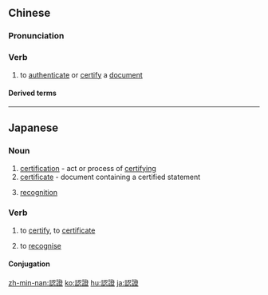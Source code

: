 {{also|认证}}
==Chinese==
{{zh-forms|s=认证}}

===Pronunciation===
{{zh-pron
|m=rènzhèng
|c=jing6 zing3
|cat=v
}}

===Verb===
{{zh-verb}}

# to [[authenticate]] or [[certify]] a [[document]]

====Derived terms====
{{zh-der|遺囑認證}}

----

==Japanese==
{{ja-kanjitab|にん|しょう|yomi=o}}

===Noun===
{{ja-noun|にんしょう|shin=認証}}

# [[certification]] - act or process of [[certifying]]
# [[certificate]] - document containing a certified statement
# {{lb|ja|computing|sort=にんしょう}} [[recognition]]

===Verb===
{{ja-verb-suru|にんしょう|shin=認証}}

# to [[certify]], to [[certificate]]
# {{lb|ja|computing|sort=にんしょうする}} to [[recognise]]

====Conjugation====
{{ja-suru|にんしょう}}

[[zh-min-nan:認證]]
[[ko:認證]]
[[hu:認證]]
[[ja:認證]]